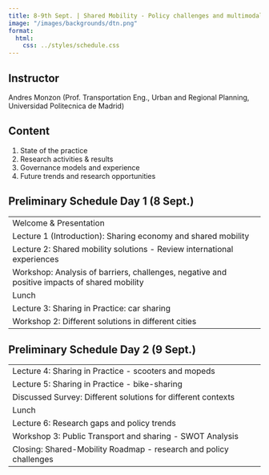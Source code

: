 ```yaml
---
title: 8-9th Sept. | Shared Mobility - Policy challenges and multimodal solutions
image: "/images/backgrounds/dtn.png"
format:
  html:
    css: ../styles/schedule.css
---
```


## Instructor
Andres Monzon (Prof. Transportation Eng., Urban and Regional Planning, Universidad Politecnica de Madrid)

## Content
1. State of the practice
2. Research activities & results
3. Governance models and experience
4. Future trends and research opportunities


## Preliminary Schedule Day 1 (8 Sept.)
|  |
| ---- |
| <span class="event-outline-blue"></span> Welcome & Presentation |
| <span class="event-filled-green"></span> Lecture 1 (Introduction): Sharing economy and shared mobility     |
| <span class="event-filled-green"></span> Lecture 2: Shared mobility solutions - Review international experiences    |
| <span class="event-filled-orange"></span> Workshop: Analysis of barriers, challenges, negative and positive impacts of shared mobility  |
| <span class="event-outline-blue"></span> Lunch |
| <span class="event-filled-green"></span> Lecture 3: Sharing in Practice: car sharing  |
| <span class="event-filled-orange"></span> Workshop 2: Different solutions in different cities |


## Preliminary Schedule Day 2 (9 Sept.)
|  |
| ---- |
| <span class="event-filled-green"></span> Lecture 4: Sharing in Practice - scooters and mopeds  |
| <span class="event-filled-green"></span> Lecture 5: Sharing in Practice - bike-sharing |
| <span class="event-filled-green"></span> Discussed Survey: Different solutions for different contexts |
| <span class="event-outline-blue"></span> Lunch |
| <span class="event-filled-green"></span> Lecture 6: Research gaps and policy trends |
| <span class="event-filled-orange"></span> Workshop 3: Public Transport and sharing - SWOT Analysis |
| <span class="event-filled-blue"></span> Closing: Shared-Mobility Roadmap - research and policy challenges |